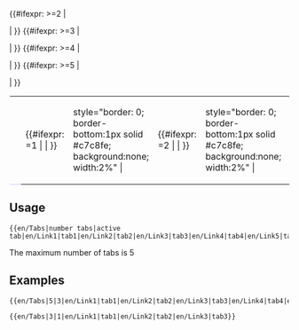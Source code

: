 <includeonly><table width="100%" cellspacing="0" cellpadding="0" valign="top" border="0" style="margin-bottom: 0; margin-left: 1px;">
<tr>
 <td style="border: 0; border-bottom:1px solid #c7c8fe; background:none; width:2%"> &nbsp; </td>
 <td>{{#ifexpr: {{{2}}}=1 | {{en/Tab on|{{{4}}}}} | {{en/Tab off|{{{3}}}|{{{4}}}}} }}</td>
 <td>style="border: 0; border-bottom:1px solid #c7c8fe; background:none; width:2%" | &nbsp;</td>
{{#ifexpr: {{{1}}}>=2 | <td>{{#ifexpr: {{{2}}}=2 | {{en/Tab on|{{{6}}}}} | {{en/Tab off|{{{5}}}|{{{6}}}}} }}</td>
 <td>style="border: 0; border-bottom:1px solid #c7c8fe; background:none; width:2%" | &nbsp;</td> | }}
{{#ifexpr: {{{1}}}>=3 | <td>{{#ifexpr: {{{2}}}=3 | {{en/Tab on|{{{8}}}}} | {{en/Tab off|{{{7}}}|{{{8}}}}} }}</td>
 <td>style="border: 0; border-bottom:1px solid #c7c8fe; background:none; width:2%" | &nbsp;</td> | }}
{{#ifexpr: {{{1}}}>=4 | <td>{{#ifexpr: {{{2}}}=4 | {{en/Tab on|{{{10}}}}} | {{en/Tab off|{{{9}}}|{{{10}}}}} }}</td>
 <td>style="border: 0; border-bottom:1px solid #c7c8fe; background:none; width:2%" | &nbsp;</td> | }}
{{#ifexpr: {{{1}}}>=5 | <td>{{#ifexpr: {{{2}}}=5 | {{en/Tab on|{{{12}}}}} | {{en/Tab off|{{{11}}}|{{{12}}}}} }}</td>
 <td>style="border: 0; border-bottom:1px solid #c7c8fe; background:none; width:2%" | &nbsp;</td> | }}
</tr>
</table></includeonly><noinclude>

==Usage==
<pre>
{{en/Tabs|number tabs|active tab|en/Link1|tab1|en/Link2|tab2|en/Link3|tab3|en/Link4|tab4|en/Link5|tab5}}
</pre>
The maximum number of tabs is 5
==Examples==
<pre>
{{en/Tabs|5|3|en/Link1|tab1|en/Link2|tab2|en/Link3|tab3|en/Link4|tab4|en/Link5|tab5}}
</pre>
{{en/Tabs|5|3|en/Link1|tab1|en/Link2|tab2|en/Link3|tab3|en/Link4|tab4|en/Link5|tab5}}

<pre>
{{en/Tabs|3|1|en/Link1|tab1|en/Link2|tab2|en/Link3|tab3}}
</pre>
{{en/Tabs|3|1|en/Link1|tab1|en/Link2|tab2|en/Link3|tab3}}

</noinclude>